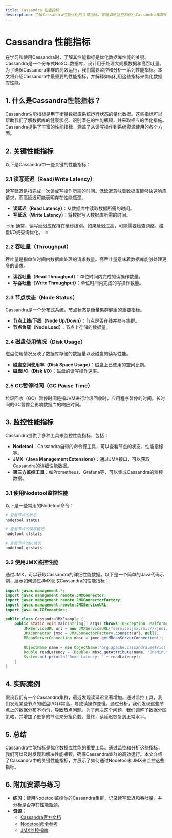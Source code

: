 ```yaml
---
title: Cassandra 性能指标
description: 了解Cassandra性能优化的关键指标，掌握如何监控和优化Cassandra集群的性能。
---
```


# Cassandra 性能指标

在学习和使用Cassandra时，了解其性能指标是优化数据库性能的关键。Cassandra是一个分布式NoSQL数据库，设计用于处理大规模数据和高吞吐量。为了确保Cassandra集群的高效运行，我们需要监控和分析一系列性能指标。本文将介绍Cassandra中最重要的性能指标，并解释如何利用这些指标来优化数据库性能。

## 1. 什么是Cassandra性能指标？

Cassandra性能指标是用于衡量数据库系统运行状态的量化数据。这些指标可以帮助我们了解数据库的健康状况、识别潜在的性能瓶颈，并采取相应的优化措施。Cassandra提供了丰富的性能指标，涵盖了从读写操作到系统资源使用的各个方面。

## 2. 关键性能指标

以下是Cassandra中一些关键的性能指标：

### 2.1 读写延迟（Read/Write Latency）

读写延迟是指完成一次读或写操作所需的时间。低延迟意味着数据库能够快速响应请求，而高延迟可能表明存在性能瓶颈。

- **读延迟（Read Latency）**：从数据库中读取数据所需的时间。
- **写延迟（Write Latency）**：将数据写入数据库所需的时间。

:::tip
通常，读写延迟应保持在毫秒级别。如果延迟过高，可能需要检查网络、磁盘I/O或查询优化。
:::

### 2.2 吞吐量（Throughput）

吞吐量是指单位时间内数据库处理的请求数量。高吞吐量意味着数据库能够处理更多的请求。

- **读吞吐量（Read Throughput）**：单位时间内完成的读操作数量。
- **写吞吐量（Write Throughput）**：单位时间内完成的写操作数量。

### 2.3 节点状态（Node Status）

Cassandra是一个分布式系统，节点状态是衡量集群健康的重要指标。

- **节点上线/下线（Node Up/Down）**：节点是否在线并参与集群。
- **节点负载（Node Load）**：节点上存储的数据量。

### 2.4 磁盘使用情况（Disk Usage）

磁盘使用情况反映了数据库存储的数据量以及磁盘的读写性能。

- **磁盘空间使用率（Disk Space Usage）**：磁盘上已使用的空间比例。
- **磁盘I/O（Disk I/O）**：磁盘的读写操作速率。

### 2.5 GC暂停时间（GC Pause Time）

垃圾回收（GC）暂停时间是指JVM进行垃圾回收时，应用程序暂停的时间。长时间的GC暂停会影响数据库的响应时间。

## 3. 监控性能指标

Cassandra提供了多种工具来监控性能指标，包括：

- **Nodetool**：Cassandra自带的命令行工具，可以查看节点的状态、性能指标等。
- **JMX（Java Management Extensions）**：通过JMX接口，可以获取Cassandra的详细性能数据。
- **第三方监控工具**：如Prometheus、Grafana等，可以集成Cassandra的监控数据。

### 3.1 使用Nodetool监控性能

以下是一些常用的Nodetool命令：

```bash
# 查看节点的状态
nodetool status

# 查看节点的读写延迟
nodetool cfstats

# 查看节点的GC情况
nodetool gcstats
```

### 3.2 使用JMX监控性能

通过JMX，可以获取Cassandra的详细性能数据。以下是一个简单的Java代码示例，展示如何通过JMX获取Cassandra的性能指标：

```java
import javax.management.*;
import javax.management.remote.JMXConnector;
import javax.management.remote.JMXConnectorFactory;
import javax.management.remote.JMXServiceURL;
import java.io.IOException;

public class CassandraJMXExample {
    public static void main(String[] args) throws IOException, MalformedObjectNameException {
        JMXServiceURL url = new JMXServiceURL("service:jmx:rmi:///jndi/rmi://127.0.0.1:7199/jmxrmi");
        JMXConnector jmxc = JMXConnectorFactory.connect(url, null);
        MBeanServerConnection mbsc = jmxc.getMBeanServerConnection();

        ObjectName name = new ObjectName("org.apache.cassandra.metrics:type=ClientRequest,scope=Read,name=Latency");
        Double readLatency = (Double) mbsc.getAttribute(name, "OneMinuteRate");
        System.out.println("Read Latency: " + readLatency);
    }
}
```

## 4. 实际案例

假设我们有一个Cassandra集群，最近发现读延迟显著增加。通过监控工具，我们发现某些节点的磁盘I/O非常高，导致读操作变慢。通过分析，我们发现这些节点上的数据分布不均匀，导致热点问题。为了解决这个问题，我们调整了数据分区策略，并增加了更多的节点来分担负载。最终，读延迟恢复到正常水平。

## 5. 总结

Cassandra性能指标是优化数据库性能的重要工具。通过监控和分析这些指标，我们可以及时发现和解决性能瓶颈，确保Cassandra集群的高效运行。本文介绍了Cassandra中的关键性能指标，并展示了如何通过Nodetool和JMX来监控这些指标。

## 6. 附加资源与练习

- **练习**：使用Nodetool监控你的Cassandra集群，记录读写延迟和吞吐量，并分析是否存在性能瓶颈。
- **资源**：
  - [Cassandra官方文档](https://cassandra.apache.org/doc/latest/)
  - [Nodetool命令参考](https://cassandra.apache.org/doc/latest/tools/nodetool/nodetool.html)
  - [JMX监控指南](https://docs.datastax.com/en/cassandra-oss/3.x/cassandra/operations/opsMonitorJMX.html)